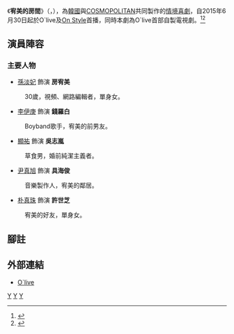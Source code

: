{{expand|time=2015-06-26T11:04:08+00:00}}
{{refimprove|time=2015-06-26T11:04:08+00:00}}
{{Infobox Television
| show_name            = 宥美的房間
| original_name        = {{lang|ko|유미의 방}}<br/>{{lang|en|''Yu-mi's Room''}}
| image                = [[File:Yumi_Room.png|250px]]
| caption              = 
| show_name_2          = 
| genre                = [[情境喜劇|情境喜劇]]
| format               = 
| creator              = 
| developer            = 
| writer               = 
| director             = 
| starring             = [[孫淡妃|孫淡妃]]、[[李伊庚|李伊庚]]、[[顯祐|顯祐]]、<br/>[[尹真旭|尹真旭]]、[[朴真珠|朴真珠]]
| slogan               = 
| theme_music_composer = 
| opentheme            = 
| endtheme             = 
| composer             = 
| country              = {{KOR}}
| language             = [[韓語|韓語]]
| num_episodes         = 10
| runtime              = 約20–30分鐘
| company              = 
| distributor          = 
| channel              = {{link-ko|O`live|올'리브}}<br/>[[On_Style|On Style]]<small>（聯合播出）</small>
| first_run            = {{KOR}}
| first_aired          = {{Start date|2015|6|30}}
| last_aired           = {{End date|2015|9|1}}
| status               = 
| preceded_by          = <!--適用於系列作品-->
| followed_by          = 
| related              = 
| website              = http://program.lifestyler.co.kr/olive/yumiroom
}}
《'''宥美的房間'''》（{{lang-ko|'''유미의 방'''}}，{{lang-en|'''''Yu-mi's Room'''''}}），為[[韓國|韓國]]{{link-ko|O`live|올'리브}}與[[柯夢波丹|COSMOPOLITAN]]共同製作的[[情境喜劇|情境喜劇]]，自2015年6月30日起於O`live及[[On_Style|On Style]]首播，同時本劇為O`live首部自製電視劇。<ref>{{Cite web |url=http://star.mt.co.kr/stview.php?no=2015062413212972508&type=3 |title='유미의 방' 손담비, 근황 담은 셀카 공개 "굿데이" |accessdate=2015-06-26 |archive-date=2015-06-27 |archive-url=https://web.archive.org/web/20150627043106/http://star.mt.co.kr/stview.php?no=2015062413212972508&type=3 |dead-url=no }}</ref><ref>{{Cite web |url=http://stoo.asiae.co.kr/news/view.htm?sec=enter99&idxno=2015062410481293650 |title=손담비 '유미의 방' 싱글녀 변신 |accessdate=2015-06-26 |archive-date=2015-06-26 |archive-url=https://web.archive.org/web/20150626175702/http://stoo.asiae.co.kr/news/view.htm?sec=enter99&idxno=2015062410481293650 |dead-url=no }}</ref>

== 演員陣容 ==
=== 主要人物 ===
*[[孫淡妃|孫淡妃]] 飾演 '''房宥美'''
:30歲，視頻、網路編輯者，單身女。
*[[李伊庚|李伊庚]] 飾演 '''錢羅白'''
:Boyband歌手，宥美的前男友。
*[[顯祐|顯祐]] 飾演 '''吳志嵐'''
:草食男，婚前純潔主義者。
*[[尹真旭|尹真旭]] 飾演 '''具海俊'''
:音樂製作人，宥美的鄰居。
*[[朴真珠|朴真珠]] 飾演 '''許世芝'''
:宥美的好友，單身女。

== 腳註 ==
{{reflist}}

== 外部連結 ==
*[http://program.lifestyler.co.kr/olive/yumiroom  O`live]{{Wayback|url=http://program.lifestyler.co.kr/olive/yumiroom |date=20150526192741 }}{{ko}}

{{電視節目的變遷
|電視台= {{KOR}} {{link-ko|O`live|올'리브}}
|播放檔次= 星期二 晚間8點30分
|節目名稱= 宥美的房間<br />（2015年6月30日 - 2015年9月1日）
|上一節目= -
|下一節目= -
}}
{{電視節目的變遷
|電視台= {{SIN}} [[HUB娱家戏剧台|HUB娱家戏剧台]]
|播放檔次= 韓國速蜜達 星期日 22:00 - 00:15
|節目名稱= 宥美的房間<br>(2017年1月29日 - 2017年2月12日)
|上一節目=[[拖旅行箱的女人|拖旅行箱的女人]]<br />（2016年12月4日 - 2017年1月22日）
|下一節目= [[明天和你|明天和你]]<br>(2017年2月19日 - 2017年4月9日)
}}
[[Category:2015年韓國電視劇集|Y]]
[[Category:韓國愛情劇|Y]]
[[Category:公寓背景電視劇|Y]]